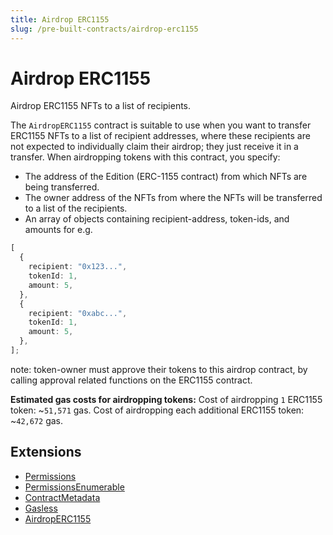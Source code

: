 ```yaml
---
title: Airdrop ERC1155
slug: /pre-built-contracts/airdrop-erc1155
---
```



# Airdrop ERC1155

<div className="deployContractBtnContainer" style={{ marginTop: -70 }}>
  <DeployThisContractButton
    link={"https://thirdweb.com/thirdweb.eth/AirdropERC1155?via=portal"}
    contractType="airdrop-erc1155"
  />
</div>

Airdrop ERC1155 NFTs to a list of recipients.

The `AirdropERC1155` contract is suitable to use when you want to transfer ERC1155 NFTs to a list of recipient addresses, where these recipients are not expected to individually claim their airdrop; they just receive it in a transfer.
When airdropping tokens with this contract, you specify:

- The address of the Edition (ERC-1155 contract) from which NFTs are being transferred.
- The owner address of the NFTs from where the NFTs will be transferred to a list of the recipients.
- An array of objects containing recipient-address, token-ids, and amounts for e.g.

```typescript
[
  {
    recipient: "0x123...",
    tokenId: 1,
    amount: 5,
  },
  {
    recipient: "0xabc...",
    tokenId: 1,
    amount: 5,
  },
];
```

note: token-owner must approve their tokens to this airdrop contract, by calling approval related functions on the ERC1155 contract.

**Estimated gas costs for airdropping tokens:**
Cost of airdropping `1` ERC1155 token: ~`51,571` gas. Cost of airdropping each additional ERC1155 token: ~`42,672` gas.

## Extensions

- [Permissions](/solidity/extensions/permissions)
- [PermissionsEnumerable](/solidity/extensions/permissionsenumerable)
- [ContractMetadata](/solidity/extensions/contractmetadata)
- [Gasless](/solidity/extensions/)
- [AirdropERC1155](/solidity/extensions/)
